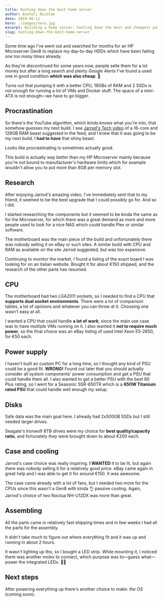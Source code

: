 ```yaml
---
title: Hunting down the best home server
author: Anatoli Nicolae
date: 2019-06-11
hero: ./images/hero.jpg
excerpt: Building a home server: hunting down the best and cheapest parts to build a solid NAS/Homelab from scratch.
slug: hunting-down-the-best-home-server
---
```


Some time ago I've went out and searched for months for an HP Microserver Gen8 to replace my day-to-day HDDs which have been failing *one too many times* already.

As they're discontinued for some years now, people selle them for a lot money but after a long search and plenty *Google Alerts* I've found a used one in good condition **which was also cheap**. 🙌

Turns out that pumping it with a better CPU, 16GBs of RAM and 2 SSDs is *not enough* for running a lot of VMs and Docker stuff. The space of a mini-ATX is not enough—we have to go bigger.

Procrastination
--
So there's the YouTube algorithm, which *kinda knows* what you're into, that somehow guesses my next build. I see [Jarrod's Tech video](https://youtu.be/eCt0JQ9sTd0) of a 16-core and 128GB RAM beast suggested in the feed, and I knew that it was going to be my next build. I **had to have** that shiny beast.

<YouTube videoId="eCt0JQ9sTd0" />


<YouTube videoId="4fHw4GeW3EU" />

Looks like procrastinating is sometimes actually good.

This build is actually way better than my HP Microserver mainly because you're not bound to manufacturer's hardware limits which for example wouldn't allow you to put more than 8GB per memory slot.

Research
--
After enjoying Jarrod's amazing video, I've immediately sent that to my friend, it seemed to be the best upgrade that I could possibly go for. And so I did.

I started researching the components but it seemed to be kinda the same as for the Microserver, for which there was a great demand as more and more people used to look for a nice NAS which could handle Plex or similar software.

The motherboard was the main piece of the build and unfortunately there was nobody selling it on eBay or such sites. A similar build with CPU and RAM as available on the site Jarrod suggested, but was too expensive.

Continuing to monitor the market, I found a listing of the exact board I was looking for on an italian website. Bought it for about €150 shipped, and the research of the other parts has resumed.

CPU
---
The motherboard had two LGA2011 sockets, so I needed to find a CPU that **supports dual socket environments**. There were a lot of comparison tables, a lot of opinions and whatever you can throw at it. Choosing one wasn't easy at all.

I wanted a CPU that could handle **a lot of work**, since the main use case was to have multiple VMs running on it. I also wanted it **not to require much power**, so the final choice was an eBay listing of used Intel Xeon E5-2650, for €50 each.

Power supply
---
I haven't built an custom PC for a long time, so I thought any kind of PSU could be a good fit. **WRONG!** Found out later that you should actually consider all system components' power consumption and get a PSU that could handle them all. I also wanted to get a better PSU with the best 80 Plus rating, so I went for a Seasonic SSR-650TR which is a **650W Titanium rated PSU** that could handle well enough my setup.

Disks
---
Safe data was the main goal here. I already had 2x500GB SSDs but I still needed larger drives.

Seagate's Ironwolf 8TB drives were my choice for **best quality/capacity ratio**, and fortunately they were brought down to about €200 each.

Case and cooling
---
Jarrod's case choice was really inspiring. **I WANTED** it to be lit, but again there was nobody selling it for a relatively good price. eBay came again in great help and I was able to get it for around €150. It was awesome.

The case came already with a lot of fans, but I needed two more for the CPUs since this wasn't a Gen8 with kinda 👌 passive cooling. Again, Jarrod's choice of two Noctua NH-U12DX was more than great.

Assembling
---
All the parts came in relatively fast shipping times and in few weeks I had all the parts for the assembly.

It didn't take much to figure out where everything fit and it was up and running in about 2 hours.

It wasn't lighting up tho, so I bought a LED strip. While mounting it, I noticed there was another molex to connect, which purpose was to—guess what—power the integrated LEDs. 🤦‍♂️

Next steps
--
After powering everything up there's another choice to make: *the OS* (coming soon).
